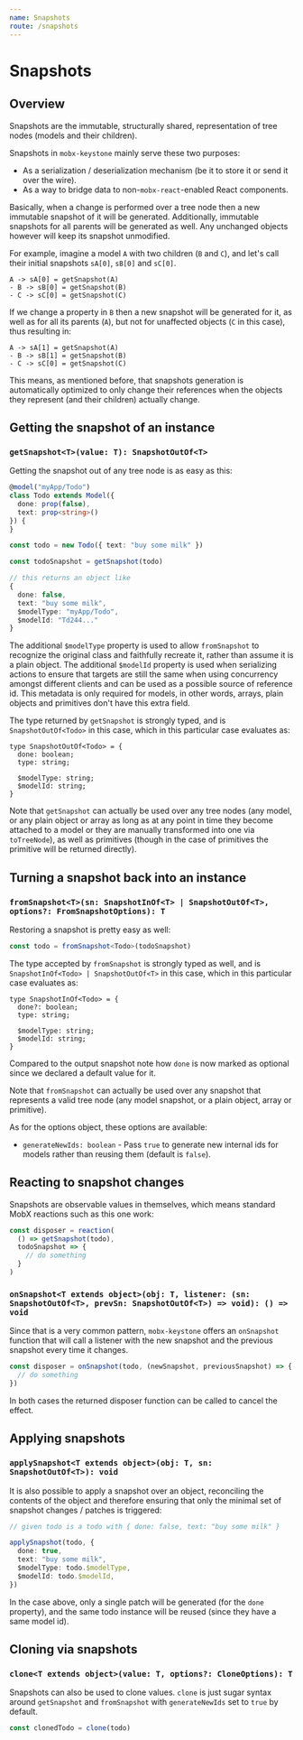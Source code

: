 ```yaml
---
name: Snapshots
route: /snapshots
---
```



<FixStyle />

# Snapshots

## Overview

Snapshots are the immutable, structurally shared, representation of tree nodes (models and their children).

Snapshots in `mobx-keystone` mainly serve these two purposes:

- As a serialization / deserialization mechanism (be it to store it or send it over the wire).
- As a way to bridge data to non-`mobx-react`-enabled React components.

Basically, when a change is performed over a tree node then a new immutable snapshot of it will be generated. Additionally, immutable snapshots for all parents will be generated as well. Any unchanged objects however will keep its snapshot unmodified.

For example, imagine a model `A` with two children (`B` and `C`), and let's call their initial snapshots `sA[0]`, `sB[0]` and `sC[0]`.

```
A -> sA[0] = getSnapshot(A)
- B -> sB[0] = getSnapshot(B)
- C -> sC[0] = getSnapshot(C)
```

If we change a property in `B` then a new snapshot will be generated for it, as well as for all its parents (`A`), but not for unaffected objects (`C` in this case), thus resulting in:

```
A -> sA[1] = getSnapshot(A)
- B -> sB[1] = getSnapshot(B)
- C -> sC[0] = getSnapshot(C)
```

This means, as mentioned before, that snapshots generation is automatically optimized to only change their references when the objects they represent (and their children) actually change.

## Getting the snapshot of an instance

### `getSnapshot<T>(value: T): SnapshotOutOf<T>`

Getting the snapshot out of any tree node is as easy as this:

```ts
@model("myApp/Todo")
class Todo extends Model({
  done: prop(false),
  text: prop<string>()
}) {
}

const todo = new Todo({ text: "buy some milk" })

const todoSnapshot = getSnapshot(todo)

// this returns an object like
{
  done: false,
  text: "buy some milk",
  $modelType: "myApp/Todo",
  $modelId: "Td244..."
}
```

The additional `$modelType` property is used to allow `fromSnapshot` to recognize the original class and faithfully recreate it, rather than assume it is a plain object.
The additional `$modelId` property is used when serializing actions to ensure that targets are still the same when using concurrency amongst different clients and can be used as a possible source of reference id.
This metadata is only required for models, in other words, arrays, plain objects and primitives don't have this extra field.

The type returned by `getSnapshot` is strongly typed, and is `SnapshotOutOf<Todo>` in this case, which in this particular case evaluates as:

```
type SnapshotOutOf<Todo> = {
  done: boolean;
  type: string;

  $modelType: string;
  $modelId: string;
}
```

Note that `getSnapshot` can actually be used over any tree nodes (any model, or any plain object or array as long as at any point in time they become attached to a model or they are manually transformed into one via `toTreeNode`), as well as primitives (though in the case of primitives the primitive will be returned directly).

## Turning a snapshot back into an instance

### `fromSnapshot<T>(sn: SnapshotInOf<T> | SnapshotOutOf<T>, options?: FromSnapshotOptions): T`

Restoring a snapshot is pretty easy as well:

```ts
const todo = fromSnapshot<Todo>(todoSnapshot)
```

The type accepted by `fromSnapshot` is strongly typed as well, and is `SnapshotInOf<Todo> | SnapshotOutOf<T>` in this case, which in this particular case evaluates as:

```
type SnapshotInOf<Todo> = {
  done?: boolean;
  type: string;

  $modelType: string;
  $modelId: string;
}
```

Compared to the output snapshot note how `done` is now marked as optional since we declared a default value for it.

Note that `fromSnapshot` can actually be used over any snapshot that represents a valid tree node (any model snapshot, or a plain object, array or primitive).

As for the options object, these options are available:

- `generateNewIds: boolean` - Pass `true` to generate new internal ids for models rather than reusing them (default is `false`).

## Reacting to snapshot changes

Snapshots are observable values in themselves, which means standard MobX reactions such as this one work:

```ts
const disposer = reaction(
  () => getSnapshot(todo),
  todoSnapshot => {
    // do something
  }
)
```

### `onSnapshot<T extends object>(obj: T, listener: (sn: SnapshotOutOf<T>, prevSn: SnapshotOutOf<T>) => void): () => void`

Since that is a very common pattern, `mobx-keystone` offers an `onSnapshot` function that will call a listener with the new snapshot and the previous snapshot every time it changes.

```ts
const disposer = onSnapshot(todo, (newSnapshot, previousSnapshot) => {
  // do something
})
```

In both cases the returned disposer function can be called to cancel the effect.

## Applying snapshots

### `applySnapshot<T extends object>(obj: T, sn: SnapshotOutOf<T>): void`

It is also possible to apply a snapshot over an object, reconciling the contents of the object and therefore ensuring that only the minimal set of snapshot changes / patches is triggered:

```ts
// given todo is a todo with { done: false, text: "buy some milk" }

applySnapshot(todo, {
  done: true,
  text: "buy some milk",
  $modelType: todo.$modelType,
  $modelId: todo.$modelId,
})
```

In the case above, only a single patch will be generated (for the `done` property), and the same todo instance will be reused (since they have a same model id).

## Cloning via snapshots

### `clone<T extends object>(value: T, options?: CloneOptions): T`

Snapshots can also be used to clone values. `clone` is just sugar syntax around `getSnapshot` and `fromSnapshot` with `generateNewIds` set to `true` by default.

```ts
const clonedTodo = clone(todo)
```

